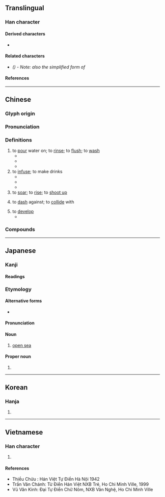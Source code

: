 {{also|冲|盅}}
{{character info/new}}
==Translingual==
{{stroke order|strokes=7}}

===Han character===
{{Han char|rn=85|rad=水|as=04|sn=7|four=35106|canj=EL|ids=⿰氵中}}

====Derived characters====
* {{l|mul|[[𥁵]]}}

====Related characters====
* {{l|mul|[[冲]]}} ''({{w|Simplified Chinese}}) - Note: also the simplified form of {{l|mul|衝}}''

====References====
{{Han ref|kx=0611.180|dkj=17209|dj=1004.080|hdz=31565.030|uh=6C96}}

----

==Chinese==
{{zh-forms|s=冲}}

===Glyph origin===
{{Han etym}}

===Pronunciation===
{{zh-pron
|m=chōng
|c=cung1
|h=pfs=chhûng
|mn=chhèng/chhiong
|mc=y
|oc=y
|cat=v
}}

===Definitions===
{{zh-hanzi}}

# to [[pour]] water on; to [[rinse]]; to [[flush]]; to [[wash]]
#* {{zh-x|我 觉得 我 得{děi} 回家 '''冲''' 个 澡。|I think I'll go home and have a shower.}}
#* {{zh-x|許多 房屋 被 洪水 '''沖'''走 了。|A lot of houses were '''washed''' away by the flood.}}
#* {{zh-x|他 用 水 '''冲''' 了 把 脸，然后 刷牙。|He '''splashed''' water on his face, then brushed his teeth.}}
# to [[infuse]]; to make drinks
#* {{zh-x|冲 茶|to make tea}}
#* {{zh-x|冲 咖啡|to make coffee}}
#* {{zh-x|给 你 的 咖啡，按 你 的 口味 '''冲''' 的。|Here's your coffee, just the way you like it.}}
# to [[soar]]; to [[rise]]; to [[shoot up]]
# {{qualifier|of water}} to [[dash]] against; to [[collide]] with
# to [[develop]] {{qualifier|a film}}
#* {{zh-x|冲 胶卷|to develop a film}}

===Compounds===
{{zh-der|一飛沖天|志沖斗牛|大沖|怒沖沖|怒氣沖發|怒氣沖沖|怒氣沖天|平易謙沖|一沖性子|怨氣沖天|土壤沖蝕|太沖|大水沖溺|氣沖沖|沖蝕|沖虛|撞府沖州|沖積平原|沖昧|沖激|沖積|沖泡|沖積扇|沖擊|沖印|沖默|氣沖牛斗|沖鼻|沖犯|沖退|氣沖斗牛|沖齡|沖積層|沖喜|沖撞|沖壓|沖瀉|沖銷|沖天之怒|沖服|沖年|沖襟|沖壓機|沖霄|沖擴|沖茶|沖天炮|沖剋|沖積島|沖刷|氣沖霄漢|沖決|沖洗|沖服劑|沖虛真人|沖模|沖霄漢外|沖稅|沖滌|沖淡|沖涼|沖流|沖弱|沖床|沖和|沖人|沖懷|沖天|沖空機|沖帳|沖末|沖虛真經|沖沖|買進對沖|謙沖自牧|臭氣沖天|過沖|謙沖|飛必沖天|黑氣沖天|興沖沖|虛沖}}

{{zh-cat|Elementary|Intermediate}}

----

==Japanese==

===Kanji===
{{ja-kanji|grade=c|rs=水04}}

====Readings====
{{ja-readings
|goon=じゅう<ぢゆう
|kanon=ちゅう<ちゆう
|kun=おき-, おきつ-, わく-
}}

===Etymology===
{{ja-kanjitab|おき|yomi=kun}}
{{rfe|ja}}

====Alternative forms====
* {{ja-l|澳}}

====Pronunciation====
{{ja-pron|おき|y=k}}

====Noun====
{{ja-noun|おき}}

# [[open sea]]

====Proper noun====
{{ja-pos|おき|proper}}

# {{surname|lang=ja|sort=おき}}

----

==Korean==

===Hanja===
{{ko-hanja|hangeul=충|eumhun=|rv=chung|mr=ch'ung|y=chwung}}

# {{defn|lang=ko|sort=水04}}

----

==Vietnamese==

===Han character===
{{vi-hantu|[[trong]], [[trùng]], [[xung]]|rs=水04}}

# {{defn|lang=vi|sort=水04}}

====References====
* Thiều Chửu : Hán Việt Tự Điển Hà Nội 1942
* Trần Văn Chánh: Từ Điển Hán Việt NXB Trẻ, Ho Chi Minh Ville, 1999
* Vũ Văn Kính: Đại Tự Điển Chữ Nôm, NXB Văn Nghệ, Ho Chi Minh Ville